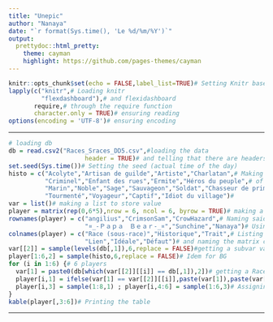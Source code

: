 ```yaml
---
title: "Unepic"
author: "Nanaya" 
date: "`r format(Sys.time(), 'Le %d/%m/%Y')`"
output:
  prettydoc::html_pretty:
    theme: cayman
    highlight: https://github.com/pages-themes/cayman
---
```


```r
knitr::opts_chunk$set(echo = FALSE,label_list=TRUE)# Setting Knitr base option
lapply(c("knitr",# Loading knitr
         "flexdashboard"),# and flexidashboard
       require,# through the require function
       character.only = TRUE)# ensuring reading
options(encoding = 'UTF-8')# ensuring encoding
```

------------------------------------

```r
# loading db
db = read.csv2("Races_Sraces_DD5.csv",#loading the data
                     header = TRUE)# and telling that there are headers.
set.seed(Sys.time())# Setting the seed (actual time of the day)
histo = c("Acolyte","Artisan de guilde","Artiste","Charlatan",# Making a list
          "Criminel","Enfant des rues","Ermite","Héros du peuple",# of all BG
          "Marin","Noble","Sage","Sauvageon","Soldat","Chasseur de primes",# 
          "Tourmenté","Voyageur","Captif","Idiot du village")#
var = list()# making a list to store value
player = matrix(rep(0,6*5),nrow = 6, ncol = 6, byrow = TRUE)# making a matrix to store all results
rownames(player) = c("angilius","CrimsonSam","CrowHazard",# Naming said matrix rows
                     "¤_-Ｐａｐａ　Ｂｅａｒ-_¤","Sunchine","Nanaya")# Using player name
colnames(player) = c("Race (sous-race)","Historique","Trait",# Listing our variables
                     "Lien","Idéale","Défaut")# and naming the matrix column accordingly
var[[2]] = sample(levels(db[,1]),6,replace = FALSE)#getting a subvar value for each player
player[1:6,2] = sample(histo,6,replace = FALSE)# Idem for BG
for (i in 1:6) {# 6 players
  var[1] = paste0(db[which(var[[2]][[i]] == db[,1]),2])# getting a Race value
  player[i,1] = ifelse(var[1] == var[[2]][[i]],paste(var[1]),paste(var[1],var[[2]][[i]]))# printing the var (+ subvar)
  player[i,3] = sample(1:8,1) ; player[i,4:6] = sample(1:6,3)# Assigning random values last v.a.
}
kable(player[,3:6])# Printing the table
```

------------------------------------

